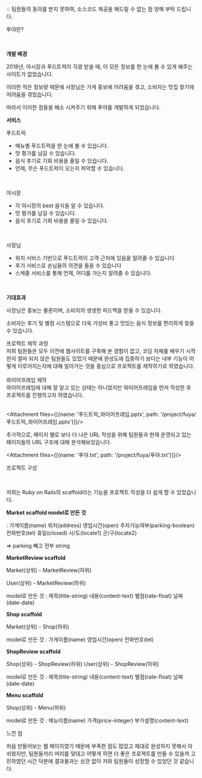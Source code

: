 
<Block>
💡 팀원들의 동의를 받지 못하여, 소스코드 제공을 해드릴 수 없는 점 양해 부탁 드립니다.
</Block>
<br/>

<SubTitle>푸야란?</SubTitle>

<br/>

**개발 배경**
<br/>

2018년, 야시장과 푸드트럭이 각광 받을 때, 이 모든 정보를 한 눈에 볼 수 있게 해주는 사이트가 없었습니다.

이러한 적은 정보량 때문에 사장님은 가게 홍보에 어려움을 겪고, 소비자는 맛집 찾기에 어려움을 겪었습니다.

따라서 이러한 점들을 해소 시켜주기 위해 푸야를 개발하게 되었습니다.
<br/>

**서비스**
<br/>

푸드트럭
<ul className="list-disc list-inside"> 
    <li>메뉴별 푸드트럭을 한 눈에 볼 수 있습니다.</li>
    <li>맛 평가를 남길 수 있습니다.</li>
    <li>음식 후기로 기회 비용을 줄일 수 있습니다.</li>
    <li>언제, 무슨 푸드트럭이 오는지 파악할 수 있습니다.</li>
</ul>
<br/>

야시장
<ul className="list-disc list-inside">
    <li>각 야시장의 best 음식을 알 수 있습니다.</li>
    <li>맛 평가를 남길 수 있습니다.</li>
    <li>음식 후기로 기회 비용을 줄일 수 있습니다.</li>
</ul>
<br/>

사장님
<ul className="list-disc list-inside">
    <li>위치 서비스 기반으로 푸드트럭이 고객 근처에 있음을 알려줄 수 있습니다</li>
    <li>후기 서비스로 손님들의 의견을 들을 수 있습니다</li>
    <li>스케줄 서비스를 통해 언제, 어디를 가는지 알려줄 수 있습니다.</li>
</ul>
<br/>

**기대효과**
<br/>

사장님은 홍보는 물론이며, 소비자의 생생한 피드백을 받을 수 있습니다.

소비자는 후기 및 별점 시스템으로 더욱 가성비 좋고 맛있는 음식 정보를 편리하게 찾을 수 있습니다.
<br/>

<SubTitle>프로젝트 제작 과정</SubTitle>
<br/>
저희 팀원들은 모두 이전에 웹사이트를 구축해 본 경험이 없고, 코딩 자체를 배우기 시작한지 얼마 되지 않은 팀원들도 있었기 때문에 완성도에 집중하기 보다는 내부 기능이 어떻게 이루어지는지에 대해  알아가는 것을 중심으로 프로젝트를 제작하기로 하였습니다.
<br/>
<br/>
<SubTitle>와이어프레임 제작</SubTitle>
<br/>
와이어프레임에 대해 잘 알고 있는 상태는 아니었지만 와이어프레임을 먼저 작성한 후 프로젝트를 진행하고자 하였습니다.
<br/>
<br/>

<Attachment files={[{name: '푸드트럭_와이어프레임.pptx', path: '/project/fuya/푸드트럭_와이어프레임.pptx'}]}/>
<br/>

추가적으로,  페이지 별로 보다 더 나은 URL 작성을 위해 팀원들과 현재 운영되고 있는 페이지들의 URL 구조에 대해 분석해보았습니다.
<br/>

<Attachment files={[{name: '푸야.txt', path: '/project/fuya/푸야.txt'}]}/>
<br/>

<p className="font-bold">프로젝트 구성</p>
<br/>

저희는 Ruby on Rails의 scaffold라는 기능을 프로젝트 작성을 더 쉽게 할 수 있었습니다.
<br/>

<Block>

**Market scaffold model로 만든 것**

: 가게이름(name) 위치(address) 영업시간(open) 주차가능여부(parking-boolean) 전화번호(tel) 휴일(closed) 시/도(locate1) 군/구(locate2)

=> parking 빼고 전부 string
<br/>

**MarketReview scaffold**

Market(상위) - MarketReview(하위)

User(상위) - MarketReview(하위)

model로 만든 것 : 제목(title-string) 내용(content-text) 별점(rate-float) 날짜(date-date)
<br/>

**Shop scaffold**

Market(상위) - Shop(하위)

model로 만든 것 : 가게이름(name) 영업시간(open) 전화번호(tel)
<br/>

**ShopReview scaffold**

Shop(상위) - ShopReview(하위) User(상위) - ShopReview(하위)

model로 만든 것 : 제목(title-string) 내용(content-text) 별점(rate-float) 날짜(date-date)
<br/>

**Menu scaffold**

Shop(상위) - Menu(하위)

model로 만든 것 : 메뉴이름(name) 가격(price-integer) 부가설명(content-text)
</Block>
<br/>

<SubTitle>느낀 점</SubTitle>
<br/>

처음 만들어보는 웹 페이지였기 때문에 부족한 점도 많았고 제대로 완성하지 못해서 아쉬웠지만, 팀원들끼리 머리를 맞대고 어떻게 하면 더 좋은 프로젝트를 만들 수 있을까 고민하였던 시간 덕분에 결과물과는 상관 없이 저와 팀원들이 성장할 수 있었던 것 같습니다.
